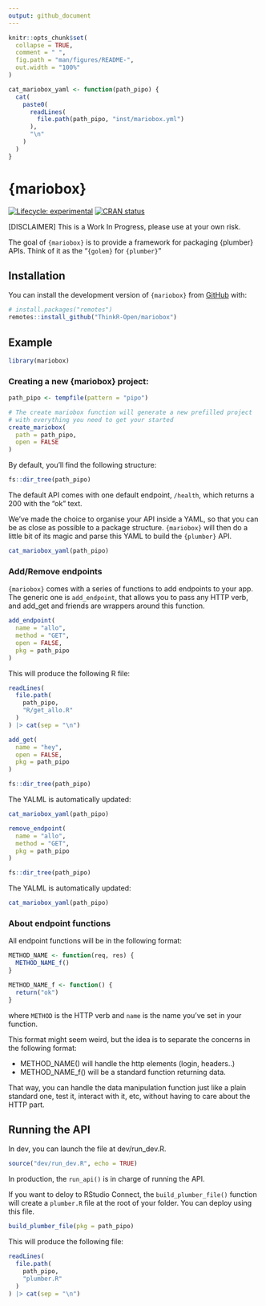 ```yaml
---
output: github_document
---
```


<!-- README.md is generated from README.Rmd. Please edit that file -->

```r
knitr::opts_chunk$set(
  collapse = TRUE,
  comment = " ",
  fig.path = "man/figures/README-",
  out.width = "100%"
)

cat_mariobox_yaml <- function(path_pipo) {
  cat(
    paste0(
      readLines(
        file.path(path_pipo, "inst/mariobox.yml")
      ),
      "\n"
    )
  )
}
```

# {mariobox}

<!-- badges: start -->
[![Lifecycle: experimental](https://img.shields.io/badge/lifecycle-experimental-orange.svg)](https://lifecycle.r-lib.org/articles/stages.html#experimental)
[![CRAN status](https://www.r-pkg.org/badges/version/mariobox)](https://CRAN.R-project.org/package=mariobox)
<!-- badges: end -->

[DISCLAIMER] This is a Work In Progress, please use at your own risk. 

The goal of `{mariobox}` is to provide a framework for packaging {plumber} APIs.
Think of it as the "`{golem}` for `{plumber}`"

## Installation

You can install the development version of `{mariobox}` from [GitHub](https://github.com/) with:

``` r
# install.packages("remotes")
remotes::install_github("ThinkR-Open/mariobox")
```

## Example

```r
library(mariobox)
```

### Creating a new {mariobox} project:

```r
path_pipo <- tempfile(pattern = "pipo")

# The create mariobox function will generate a new prefilled project
# with everything you need to get your started
create_mariobox(
  path = path_pipo,
  open = FALSE
)
```

By default, you'll find the following structure: 

```r
fs::dir_tree(path_pipo)
```

The default API comes with one default endpoint, `/health`, which returns a 200 with the "ok" text.

We've made the choice to organise your API inside a YAML, so that you can be as close as possible to a package structure. 
`{mariobox}` will then do a little bit of its magic and parse this YAML to build the `{plumber}` API.

```r
cat_mariobox_yaml(path_pipo)
```

### Add/Remove endpoints

`{mariobox}` comes with a series of functions to add endpoints to your app. 
The generic one is `add_endpoint`, that allows you to pass any HTTP verb, and add_get and friends are wrappers around this function.

```r
add_endpoint(
  name = "allo",
  method = "GET",
  open = FALSE,
  pkg = path_pipo
)
```

This will produce the following R file: 

```r
readLines(
  file.path(
    path_pipo,
    "R/get_allo.R"
  )
) |> cat(sep = "\n")
```

```r
add_get(
  name = "hey",
  open = FALSE,
  pkg = path_pipo
)
```

```r
fs::dir_tree(path_pipo)
```

The YALML is automatically updated:

```r
cat_mariobox_yaml(path_pipo)
```

```r
remove_endpoint(
  name = "allo",
  method = "GET",
  pkg = path_pipo
)
```


```r
fs::dir_tree(path_pipo)
```

The YALML is automatically updated:

```r
cat_mariobox_yaml(path_pipo)
```

### About endpoint functions

All endpoint functions will be in the following format: 

```r
METHOD_NAME <- function(req, res) {
  METHOD_NAME_f()
}

METHOD_NAME_f <- function() {
  return("ok")
}
```

where `METHOD` is the HTTP verb and `name` is the name you've set in your function. 

This format might seem weird, but the idea is to separate the concerns in the following format: 

+ METHOD_NAME() will handle the http elements (login, headers..)
+ METHOD_NAME_f() will be a standard function returning data.

That way, you can handle the data manipulation function just like a plain standard one, test it, interact with it, etc, without having to care about the HTTP part. 

## Running the API

In dev, you can launch the file at dev/run_dev.R. 
```r
source("dev/run_dev.R", echo = TRUE)
```

In production, the `run_api()` is in charge of running the API. 

If you want to deloy to RStudio Connect, the `build_plumber_file()` function will create a `plumber.R` file at the root of your folder. You can deploy using this file.

```r
build_plumber_file(pkg = path_pipo)
```

This will produce the following file:

```r
readLines(
  file.path(
    path_pipo,
    "plumber.R"
  )
) |> cat(sep = "\n")
```